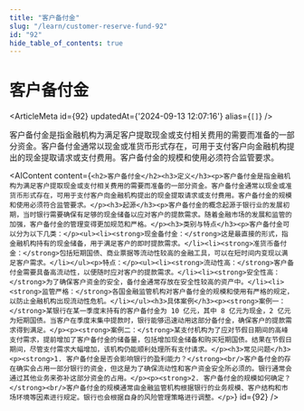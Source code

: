 ```yaml
---
title: "客户备付金"
slug: "/learn/customer-reserve-fund-92"
id: "92"
hide_table_of_contents: true
---
```



# 客户备付金

<ArticleMeta id={92} updatedAt={'2024-09-13 12:07:16'} alias={`[]`} />
<div className='border-solid border-b border-t-0 my-4 border-[var(--ifm-color-gray-300)]' />

客户备付金是指金融机构为满足客户提取现金或支付相关费用的需要而准备的一部分资金。客户备付金通常以现金或准货币形式存在，可用于支付客户向金融机构提出的现金提取请求或支付费用。客户备付金的规模和使用必须符合监管要求。

<AIContent content={`<h2>客户备付金</h2><h3>定义</h3><p>客户备付金是指金融机构为满足客户提取现金或支付相关费用的需要而准备的一部分资金。客户备付金通常以现金或准货币形式存在，可用于支付客户向金融机构提出的现金提取请求或支付费用。客户备付金的规模和使用必须符合监管要求。</p><h3>起源</h3><p>客户备付金的概念起源于银行业的发展初期，当时银行需要确保有足够的现金储备以应对客户的提款需求。随着金融市场的发展和监管的加强，客户备付金的管理变得更加规范和严格。</p><h3>类别与特点</h3><p>客户备付金可以分为以下几类：</p><ul><li><strong>现金备付金：</strong>这是最直接的形式，指金融机构持有的现金储备，用于满足客户的即时提款需求。</li><li><strong>准货币备付金：</strong>包括短期国债、商业票据等流动性较高的金融工具，可以在短时间内变现以满足客户需求。</li></ul><p>特点：</p><ul><li><strong>流动性高：</strong>客户备付金需要具备高流动性，以便随时应对客户的提款需求。</li><li><strong>安全性高：</strong>为了确保客户资金的安全，备付金通常存放在安全性较高的资产中。</li><li><strong>监管严格：</strong>各国金融监管机构对客户备付金的规模和使用有严格的规定，以防止金融机构出现流动性危机。</li></ul><h3>具体案例</h3><p><strong>案例一：</strong>某银行在某一季度末持有的客户备付金为 10 亿元，其中 8 亿元为现金，2 亿元为短期国债。当客户在季度末集中提款时，银行能够迅速动用这部分备付金，确保客户的提款需求得到满足。</p><p><strong>案例二：</strong>某支付机构为了应对节假日期间的高峰支付需求，提前增加了客户备付金的储备量，包括增加现金储备和购买短期国债。结果在节假日期间，尽管支付需求大幅增加，该机构仍能顺利处理所有支付请求。</p><h3>常见问题</h3><p><strong>1. 客户备付金是否会影响银行的盈利能力？</strong><br/>客户备付金的存在确实会占用一部分银行的资金，但这是为了确保流动性和客户资金安全所必须的。银行通常会通过其他业务来弥补这部分资金的占用。</p><p><strong>2. 客户备付金的规模如何确定？</strong><br/>客户备付金的规模通常由金融监管机构根据银行的业务规模、客户结构和市场环境等因素进行规定。银行也会根据自身的风险管理策略进行调整。</p>`} id={92} />
